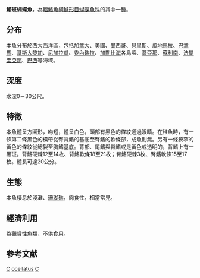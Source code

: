 {{Speciesbox
| name = 鰭斑蝴蝶魚
| image = Spotfin butterflyfish.jpg
| status = LC
| status_system = IUCN3.1
| genus = Chaetodon
| species = ocellatus
| authority = [[Bloch|Bloch]], 1787
| synonyms = *''Chaetodon bimaculatus''<br /><small>Bloch, 1790</small> ''
*''Sarothrodus amplecticollis''<br /><small>Poey, 1868</small> ''
*''Sarothrodus ataeniatus''<br /><small>Poey, 1868</small> ''
*''Sarothrodus maculocinctus''<br /><small>Gill, 1861</small> ''
}}

'''鰭斑蝴蝶魚'''，為[[輻鰭魚綱|輻鰭魚綱]][[鱸形目|鱸形目]][[蝴蝶魚科|蝴蝶魚科]]的其中一[[種|種]]。

==分布==
本魚分布於西[[大西洋|大西洋]]區，包括[[加拿大|加拿大]]、[[美國|美國]]、[[墨西哥|墨西哥]]、[[貝里斯|貝里斯]]、[[瓜地馬拉|瓜地馬拉]]、[[巴拿馬|巴拿馬]]、[[哥斯大黎加|哥斯大黎加]]、[[尼加拉瓜|尼加拉瓜]]、[[委內瑞拉|委內瑞拉]]、[[加勒比海|加勒比海]]各島嶼、[[蓋亞那|蓋亞那]]、[[蘇利南|蘇利南]]、[[法屬圭亞那|法屬圭亞那]]、[[巴西|巴西]]等海域。

==深度==
水深0－30公尺。

==特徵==
本魚體呈方圓形，吻短，體呈白色，頭部有黑色的條紋通過眼睛。在稚魚時，有一條第二條黑色的橫帶從臀背鰭的基底至臀鰭的軟條部，成魚則無。另有一條狹窄的黃色的條紋從鰓裂至胸鰭基底。背部、尾鰭與臀鰭或是黃色或透明的，背鰭上有一黑斑。背鰭硬棘12至14枚、背鰭軟條18至21枚；臀鰭硬棘3枚、臀鰭軟條15至17枚。體長可達20公分。

==生態==
本魚棲息於淺灘、[[珊瑚礁|珊瑚礁]]，肉食性，相當常見。

==經濟利用==
為觀賞性魚類，不供食用。

==参考文献==
{{Reflist}}

{{Taxonbar|from=Q1958211}}

[[Category:觀賞魚|C]]
[[Category:蝴蝶魚屬|ocellatus]]
[[Category:1787年描述的魚類|C]]